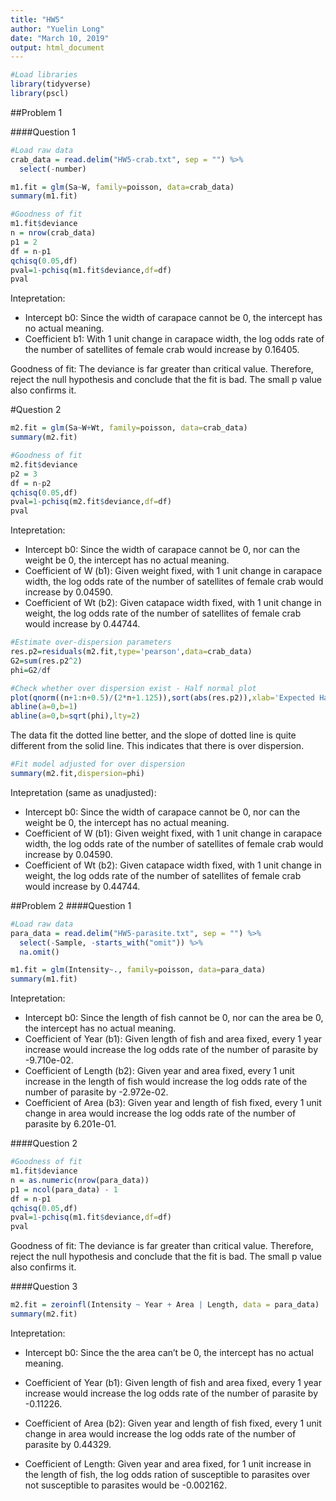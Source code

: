 ```yaml
---
title: "HW5"
author: "Yuelin Long"
date: "March 10, 2019"
output: html_document
---
```



```r
#Load libraries
library(tidyverse)
library(pscl)
```


##Problem 1

####Question 1
```r
#Load raw data
crab_data = read.delim("HW5-crab.txt", sep = "") %>% 
  select(-number)

m1.fit = glm(Sa~W, family=poisson, data=crab_data)
summary(m1.fit)

#Goodness of fit
m1.fit$deviance
n = nrow(crab_data)
p1 = 2
df = n-p1
qchisq(0.05,df)
pval=1-pchisq(m1.fit$deviance,df=df)
pval
```

Intepretation:

+ Intercept b0: Since the width of carapace cannot be 0, the intercept has no actual meaning.
+ Coefficient b1: With 1 unit change in carapace width, the log odds rate of the number of satellites of female crab would increase by 0.16405.


Goodness of fit:
The deviance is far greater than critical value. Therefore, reject the null hypothesis and conclude that the fit is bad. The small p value also confirms it.


#Question 2
```r
m2.fit = glm(Sa~W+Wt, family=poisson, data=crab_data)
summary(m2.fit)

#Goodness of fit
m2.fit$deviance
p2 = 3
df = n-p2
qchisq(0.05,df)
pval=1-pchisq(m2.fit$deviance,df=df)
pval
```

Intepretation:

+ Intercept b0: Since the width of carapace cannot be 0, nor can the weight be 0, the intercept has no actual meaning.
+ Coefficient of W (b1): Given weight fixed, with 1 unit change in carapace width, the log odds rate of the number of satellites of female crab would increase by 0.04590.
+ Coefficient of Wt (b2): Given catapace width fixed, with 1 unit change in weight, the log odds rate of the number of satellites of female crab would increase by 0.44744.


```r
#Estimate over-dispersion parameters
res.p2=residuals(m2.fit,type='pearson',data=crab_data) 
G2=sum(res.p2^2)
phi=G2/df

#Check whether over dispersion exist - Half normal plot
plot(qnorm((n+1:n+0.5)/(2*n+1.125)),sort(abs(res.p2)),xlab='Expected Half-Normal Order Stats',ylab='Ordered Abs Pearson Residuals')
abline(a=0,b=1)
abline(a=0,b=sqrt(phi),lty=2) 
```

The data fit the dotted line better, and the slope of dotted line is quite different from the solid line. This indicates that there is over dispersion.

```r
#Fit model adjusted for over dispersion
summary(m2.fit,dispersion=phi)
```


Intepretation (same as unadjusted):

+ Intercept b0: Since the width of carapace cannot be 0, nor can the weight be 0, the intercept has no actual meaning.
+ Coefficient of W (b1): Given weight fixed, with 1 unit change in carapace width, the log odds rate of the number of satellites of female crab would increase by 0.04590.
+ Coefficient of Wt (b2): Given catapace width fixed, with 1 unit change in weight, the log odds rate of the number of satellites of female crab would increase by 0.44744.



##Problem 2
####Question 1
```r
#Load raw data
para_data = read.delim("HW5-parasite.txt", sep = "") %>% 
  select(-Sample, -starts_with("omit")) %>% 
  na.omit()

m1.fit = glm(Intensity~., family=poisson, data=para_data)
summary(m1.fit)
```

Intepretation:

+ Intercept b0: Since the length of fish cannot be 0, nor can the area be 0, the intercept has no actual meaning.
+ Coefficient of Year (b1): Given length of fish and area fixed, every 1 year increase would increase the log odds rate of the number of parasite by -9.710e-02.
+ Coefficient of Length (b2): Given year and area fixed, every 1 unit increase in the length of fish would increase the log odds rate of the number of parasite by -2.972e-02.
+ Coefficient of Area (b3): Given year and length of fish fixed, every 1 unit change in area would increase the log odds rate of the number of parasite by 6.201e-01.




####Question 2
```r
#Goodness of fit
m1.fit$deviance
n = as.numeric(nrow(para_data))
p1 = ncol(para_data) - 1
df = n-p1
qchisq(0.05,df)
pval=1-pchisq(m1.fit$deviance,df=df)
pval
```

Goodness of fit:
The deviance is far greater than critical value. Therefore, reject the null hypothesis and conclude that the fit is bad. The small p value also confirms it.

####Question 3
```r
m2.fit = zeroinfl(Intensity ~ Year + Area | Length, data = para_data)
summary(m2.fit)
```

Intepretation:

+ Intercept b0: Since the the area can't be 0, the intercept has no actual meaning.
+ Coefficient of Year (b1): Given length of fish and area fixed, every 1 year increase would increase the log odds rate of the number of parasite by -0.11226.
+ Coefficient of Area (b2): Given year and length of fish fixed, every 1 unit change in area would increase the log odds rate of the number of parasite by 0.44329.

+ Coefficient of Length: Given year and area fixed, for 1 unit increase in the length of fish, the log odds ration of susceptible to parasites over not susceptible to parasites would be -0.002162.


